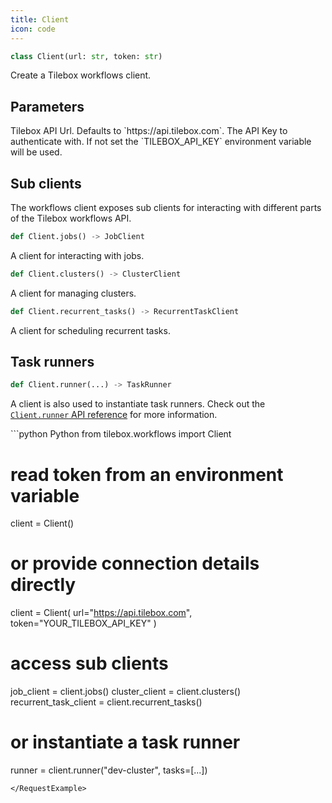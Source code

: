 ```yaml
---
title: Client
icon: code
---
```


```python
class Client(url: str, token: str)
```

Create a Tilebox workflows client.

## Parameters

<ParamField path="url" type="string">
  Tilebox API Url. Defaults to `https://api.tilebox.com`.
</ParamField>

<ParamField path="token" type="string">
  The API Key to authenticate with. If not set the `TILEBOX_API_KEY` environment variable will be used.
</ParamField>

## Sub clients

The workflows client exposes sub clients for interacting with different parts of the Tilebox workflows API.

```python
def Client.jobs() -> JobClient
```

A client for interacting with jobs.

```python
def Client.clusters() -> ClusterClient
```

A client for managing clusters.

```python
def Client.recurrent_tasks() -> RecurrentTaskClient
```

A client for scheduling recurrent tasks.

## Task runners

```python
def Client.runner(...) -> TaskRunner
```

A client is also used to instantiate task runners. Check out the [`Client.runner` API reference](/api-reference/workflows/client.runner) for more information.

<RequestExample>
```python Python
from tilebox.workflows import Client

# read token from an environment variable
client = Client()

# or provide connection details directly
client = Client(
    url="https://api.tilebox.com",
    token="YOUR_TILEBOX_API_KEY"
)

# access sub clients
job_client = client.jobs()
cluster_client = client.clusters()
recurrent_task_client = client.recurrent_tasks()

# or instantiate a task runner
runner = client.runner("dev-cluster", tasks=[...])
```
</RequestExample>
